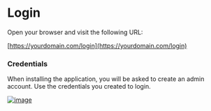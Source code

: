 # Login

Open your browser and visit the following URL:

[https://yourdomain.com/login](https://yourdomain.com/login)

### Credentials
When installing the application, you will be asked to create an admin account. Use the credentials you created to login.

[![image](https://www.linkpicture.com/q/Screenshot-from-2023-03-13-06-01-49.png)](https://www.linkpicture.com/view.php?img=LPic640e67f5cded91717855075)